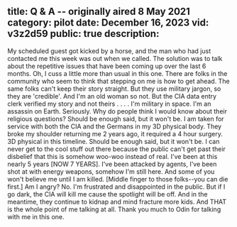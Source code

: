 title: Q & A -- originally aired 8 May 2021
category: pilot
date: December 16, 2023
vid: v3z2d59
public: true
description:
---
My scheduled guest got kicked by a horse, and the man who had just contacted me this week was out when we called. The solution was to talk about the repetitive issues that have been coming up over the last 6 months. Oh, I cuss a little more than usual in this one.
There are folks in the community who seem to think that stepping on me is how to get ahead. The same folks can't keep their story straight. But they use military jargon, so they are 'credible'. And I'm an old woman so not. But the CIA data entry clerk verified my story and not theirs . . . .
I'm military in space. I'm an assassin on Earth. Seriously. Why do people think I would know about their religious questions? Should be enough said, but it won't be.
I am taken for service with both the CIA and the Germans in my 3D physical body. They broke my shoulder returning me 2 years ago, it required a 4 hour surgery. 3D physical in this timeline. Should be enough said, but it won't be.
I can never get to the cool stuff out there because the public can't get past their disbelief that this is somehow woo-woo instead of real. I've been at this nearly 5 years [NOW 7 YEARS]. I've been attacked by agents, I've been shot at with energy weapons, somehow I'm still here. And some of you won't believe me until I am killed. [Middle finger to those folks--you can die first.]
Am I angry? No. I'm frustrated and disappointed in the public. But if I go dark, the CIA will kill me cause the spotlight will be off. And in the meantime, they continue to kidnap and mind fracture more kids. And THAT is the whole point of me talking at all.
Thank you much to Odin for talking with me in this one.

